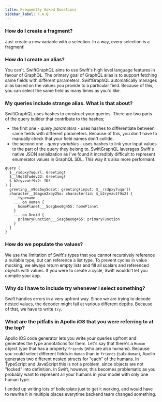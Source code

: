 ```yaml
---
title: Frequently Asked Questions
sidebar_label: F.A.Q
---
```


### How do I create a fragment?

Just create a new variable with a selection. In a way, every selection is a fragment!

### How do I create an alias?

You can't. SwiftGraphQL aims to use Swift's high level language features in favour of GraphQL. The primary goal of GraphQL alias is to support fetching same fields with different parameters. SwiftGraphQL automatically manages alias based on the values you provide to a particular field. Because of this, you can select the same field as many times as you'd like.

### My queries include strange alias. What is that about?

SwiftGraphQL uses hashes to construct your queries. There are two parts of the query builder that contribute to the hashes;

- the first one - _query parameters_ - uses hashes to differentiate between same fields with different parameters. Because of this, you don't have to manually check that your field names don't collide.
- the second one - _query variables_ - uses hashes to link your input values to the part of the query they belong to. SwiftGraphQL laverages Swift's native JSON serialization as I've found it incredibly difficult to represent enumerator values in GraphQL SDL. This way it's also more performant.

```gql
query (
  $__rsdpxy7uqurl: Greeting!
  $__l9q38fwdev22: Greeting!
  $_b2ryvzutf9x2: ID!
) {
  greeting__m9oi5wy5dzot: greeting(input: $__rsdpxy7uqurl)
  character__16agce2xby25o: character(id: $_b2ryvzutf9x2) {
    __typename
    ... on Human {
      homePlanet___5osgbeo0g455: homePlanet
    }
    ... on Droid {
      primaryFunction___5osgbeo0g455: primaryFunction
    }
  }
}
```

### How do we populate the values?

We use the limitation of Swift's types that you cannot recursively reference a nullable type, but can reference a list type. To prevent cycles in value mocking, we always return empty lists and fill all scalars and referenced objects with values. If you were to create a cycle, Swift wouldn't let you compile your app.

### Why do I have to include try whenever I select something?

Swift handles errors in a very upfront way. Since we are trying to decode nested values, the decoder might fail
at various different depths. Because of that, we have to write `try`.

### What are the pitfalls in Apollo iOS that you were referring to at the top?

Apollo iOS code generator lets you write your queries upfront and generates the type annotations for them. Let's say that there's a `Human` object type that has a property `friends` (who are also humans). Because you could select different fields in `Human` than in `friends` (sub-`Human`), Apollo generates two different nested structs for "each" of the humans. In TypeScript and JavaScript this is not a problem, since objects are not "locked" into definition. In Swift, however, this becomes problematic as you probably want to represent all your humans in your model with only one human type.

I ended up writing lots of boilerplate just to get it working, and would have to rewrite it in multiple places everytime backend team changed something.
